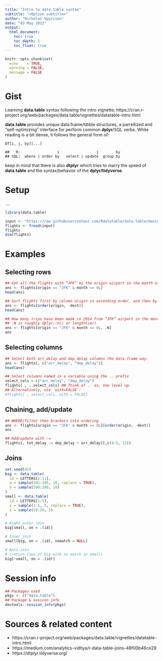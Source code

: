 ```yaml
---
title: "Intro to data.table syntax"
subtitle: "<Option subtitle>"
author: "Nicholas Spyrison"
date: "03 May 2022"
output: 
  html_document:
    toc: true
    toc_depth: 2
    toc_float: true
---
```


```r
knitr::opts_chunk$set(
  echo    = TRUE,
  warning = FALSE,
  message = FALSE
)
```

# Gist

Learning __data.table__ syntax following the intro vignette; https://cran.r-project.org/web/packages/data.table/vignettes/datatable-intro.html

__data.table__ provides unique data.frame/tibble structures, a parrellized and "self-optimizing" interface for perform common __dplyr__/SQL verbs. While reading is a bit dense, it follows the general form of:

```
DT[i, j, by][...]

##   R:                 i                 j        by
## SQL:  where | order by   select | update  group by
```

keep in mind that there is also __dtplyr__ which tries to marry the speed of __data.table__ and the syntax/behavior of the __dplyr/tidyverse__.

# Setup

....

```r
library(data.table)

input <- "https://raw.githubusercontent.com/Rdatatable/data.table/master/vignettes/flights14.csv"
flights <- fread(input)
flights
dim(flights)
```


# Examples 

## Selecting rows

```r
## Get all the flights with “JFK” as the origin airport in the month of June.
ans <- flights[origin == "JFK" & month == 6L]
head(ans)

## Sort flights first by column origin in ascending order, and then by dest in descending order:
ans <- flights[order(origin, -dest)]
head(ans)

## How many trips have been made in 2014 from “JFK” airport in the month of June?
## .N is roughly dplyr::n() or length(var)
ans <- flights[origin == "JFK" & month == 6L, .N]
ans
```

## Selecting columns

```r
## Select both arr_delay and dep_delay columns the data.frame way.
ans <- flights[, c("arr_delay", "dep_delay")]
head(ans)

## Select columns named in a variable using the .. prefix
select_cols = c("arr_delay", "dep_delay")
flights[ , ..select_cols] ## Think of .. as, one level up.
## Alternatively, use `with=FALSE`: 
#flights[ , select_cols, with = FALSE]
```


## Chaining, add/update

```r
## WHERE/filter then brackets into ordering
ans <- flights[origin == "JFK" & month == 6L][order(origin, -dest)]
ans

## Add/update with :=
flights[, tot_delay := dep_delay + arr_delay][,c(4:5, 12)]
```

## Joins

```r
set.seed(42)
big <- data.table( 
  id = LETTERS[2:11],
  a = sample(101:105, 10, replace = TRUE),
  b = sample(200:300, 10)
)
small <- data.table(
  id = LETTERS[1:5],
  y = sample(1:5, 5, replace = TRUE),
  z = sample(10:20, 5) 
)

# Right outer join
big[small, on = .(id)]

# Inner join
small[big, on = .(id), nomatch = NULL]

# Anti-join 
# (return rows of big with no match in small)
big[!small, on = .(id)]
```



# Session info

```r
## Packages used
pkgs <- c("data.table")
## Package & session info
devtools::session_info(pkgs)
```

# Sources & related content

- https://cran.r-project.org/web/packages/data.table/vignettes/datatable-intro.html
- https://medium.com/analytics-vidhya/r-data-table-joins-48f00b46ce29
- https://dtplyr.tidyverse.org/